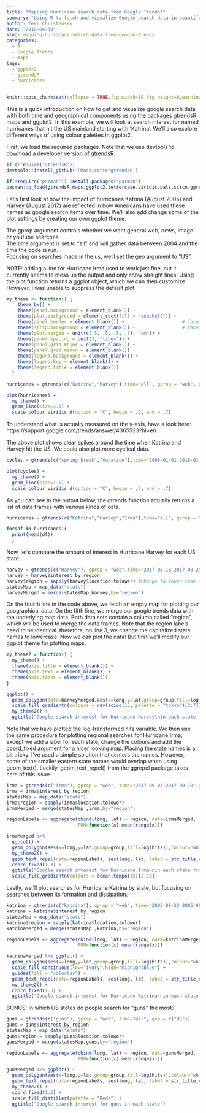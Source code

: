 ```yaml
---
title: "Mapping hurricane search data from Google Trends!"
summary: "Using R to fetch and visualize Google search data in beautiful maps"
author: Peer Christensen
date: '2018-04-30'
slug: mapping-hurricane-search-data-from-google-trends
categories:
  - R
  - Google Trends
  - maps
tags:
  - ggplot2
  - gtrendsR
  - hurricanes
---
```

```r
knitr::opts_chunk$set(collapse = TRUE,fig.width=10,fig.height=8,warning=F,messgae=F)
```


This is a quick introduction on how to get and visualize google search data with both time and geographical components using the packages gtrendsR, maps and ggplot2. In this example, we will look at search interest for named hurricanes that hit the US mainland starting with 'Katrina'. We'll also explore different ways of using colour palettes in ggplot2.
<p>
First, we load the required packages. Note that we use devtools to download a developer version of gtrendsR.

```r
if (!require('gtrendsR')) 
devtools::install_github('PMassicotte/gtrendsR')

if(!require("pacman")) install.packages("pacman")
pacman::p_load(gtrendsR,maps,ggplot2,lettercase,viridis,pals,scico,ggrepel)
```
<p>
Let's first look at how the impact of hurricanes Katrina (August 2005) and Harvey (August 2017) are reflected in how Americans have used these names as google search items over time. We'll also add change some of the plot settings by creating our own ggplot theme.
<p>
The gprop argument controls whether we want general web, news, image or youtube searches.<br>
The time argument is set to "all" and will gather data between 2004 and the time the code is run.<br>
Focusing on searches made in the us, we'll set the geo argument to "US".
<p>
NOTE: adding a line for Hurricane Irma used to work just fine, but it currently seems to mess up the output and only show straight lines.
Using the plot function returns a ggplot object, which we can then customize. However, I was unable to suppress the default plot.
<p>
```r
my_theme <- function() {
    theme_bw() +
    theme(panel.background = element_blank()) +
    theme(plot.background = element_rect(fill = "seashell")) +
    theme(panel.border = element_blank()) +                     # facet border
    theme(strip.background = element_blank()) +                 # facet title background
    theme(plot.margin = unit(c(.5, .5, .5, .5), "cm")) +
    theme(panel.spacing = unit(3, "lines")) +
    theme(panel.grid.major = element_blank()) +
    theme(panel.grid.minor = element_blank()) +
    theme(legend.background = element_blank()) +
    theme(legend.key = element_blank()) +
    theme(legend.title = element_blank())
  }

hurricanes = gtrends(c("katrina","harvey"),time="all", gprop = "web", geo = c("US"))

plot(hurricanes) + 
  my_theme() +
  geom_line(size=1.5) +
  scale_colour_viridis_d(option = "C", begin = .2, end = .7)
```
<p>
To understand what is actually measured on the y-axis, have a look here:<br>
https://support.google.com/trends/answer/4365533?hl=en 
<p>
The above plot shows clear spikes around the time when Katrina and Harvey hit the US. We could also plot more cyclical data.
<p>
```r
cycles = gtrends(c("spring break","vacation"),time="2008-01-01 2018-01-01", gprop = "web", geo = c("US"))

plot(cycles) +
  my_theme() +
  geom_line(size=1.5) +
  scale_colour_viridis_d(option = "C", begin = .2, end = .7)
```
<p>
As you can see in the output below, the gtrends function actually returns a list of data frames with various kinds of data.
<p>
```r
hurricanes = gtrends(c("Katrina","Harvey","Irma"),time="all", gprop = "web", geo = c("US"))

for(df in hurricanes){
  print(head(df))
  }
```
<p>
Now, let's compare the amount of interest in Hurricane Harvey for each US state.
<p>
```r
harvey = gtrends(c("Harvey"), gprop = "web",time="2017-08-18 2017-08-25", geo = c("US"))
harvey = harvey$interest_by_region
harvey$region = sapply(harvey$location,tolower) #change to lower case for merging with map data
statesMap = map_data("state")
harveyMerged = merge(statesMap,harvey,by="region")
```
<p>
On the fourth line in the code above, we fetch an empty map for plotting our geographical data. 
On the fifth line, we merge our google trends data with the underlying map data. Both data sets contain a column called "region", which will be used to merge the data frames. Note that the region labels need to be identical. therefore, on line 3, we change the capitalized state names to lowercase.
Now we can plot the data! But first we'll modify our ggplot theme for plotting maps.
<p>
```r
my_theme2 = function() {
  my_theme() +
  theme(axis.title = element_blank()) +
  theme(axis.text = element_blank()) +
  theme(axis.ticks = element_blank())
}

ggplot() +
  geom_polygon(data=harveyMerged,aes(x=long,y=lat,group=group,fill=log(hits)),colour="white") +
  scale_fill_gradientn(colours = rev(scico(15, palette = "tokyo")[2:7])) +
  my_theme2() +
  ggtitle("Google search interest for Hurricane Harvey\nin each state from the week prior to landfall in the US") 
```
<p>
Note that we have plotted the log-transformed hits variable. 
We then use the same procedure for plotting regional searches for Hurricane Irma, except we add a label for each state, change the colours and add the coord_fixed argument for a nicer looking map.
Placing the state names is a bit tricky. I've used a simple solution that centers the names. However, some of the smaller eastern state names would overlap when using geom_text(). Luckily, geom_text_repel() from the ggrepel package takes care of this issue.
<p>
```r
irma = gtrends(c("irma"), gprop = "web", time="2017-09-03 2017-09-10",geo = c("US"))
irma = irma$interest_by_region
statesMap = map_data("state")
irma$region = sapply(irma$location,tolower)
irmaMerged = merge(statesMap ,irma,by="region")

regionLabels <- aggregate(cbind(long, lat) ~ region, data=irmaMerged, 
                          FUN=function(x) mean(range(x)))

irmaMerged %>%
  ggplot() +
  geom_polygon(aes(x=long,y=lat,group=group,fill=log(hits)),colour="white") +
  my_theme2() +
  geom_text_repel(data=regionLabels, aes(long, lat, label = str_title_case(region)), size=3) +
  coord_fixed(1.3) +
  ggtitle("Google search interest for Hurricane Irma\nin each state from the week prior to landfall in the US") +
  scale_fill_gradientn(colours = ocean.tempo(15)[2:10])
```
<p>
Lastly, we,'ll plot searches for Hurricane Katrina by state, but focusing on searches between its formation and dissipation.
<p>
```r
katrina = gtrends(c("katrina"), gprop = "web", time="2005-08-23 2005-08-31", geo = c("US"))
katrina = katrina$interest_by_region
statesMap = map_data("state")
katrina$region = sapply(katrina$location,tolower)
katrinaMerged = merge(statesMap ,katrina,by="region")

regionLabels <- aggregate(cbind(long, lat) ~ region, data=katrinaMerged, 
                          FUN=function(x) mean(range(x)))

katrinaMerged %>% ggplot() +
  geom_polygon(aes(x=long,y=lat,group=group,fill=log(hits)),colour="white") +
  scale_fill_continuous(low="ivory",high="midnightblue") +
  guides(fill = "colorbar") +
  geom_text_repel(data=regionLabels, aes(long, lat, label = str_title_case(region)), size=3) +
  my_theme2() +
  coord_fixed(1.3) +
  ggtitle("Google search interest for Hurricane Katrina\nin each state between formation and dissipation")
```
<p>
BONUS: In which US states do people search for "guns" the most?

```r
guns = gtrends(c("guns"), gprop = "web", time="all", geo = c("US"))
guns = guns$interest_by_region
statesMap = map_data("state")
guns$region = sapply(guns$location,tolower)
gunsMerged = merge(statesMap,guns,by="region")

regionLabels <- aggregate(cbind(long, lat) ~ region, data=gunsMerged, 
                          FUN=function(x) mean(range(x)))

gunsMerged %>% ggplot() +
  geom_polygon(aes(x=long,y=lat,group=group,fill=log(hits)),colour="white") +
  geom_text_repel(data=regionLabels, aes(long, lat, label = str_title_case(region)), size=3) +
  my_theme2() +
  coord_fixed(1.3) +
  scale_fill_distiller(palette = "Reds") +
  ggtitle("Google search interest for guns in each state")
```

